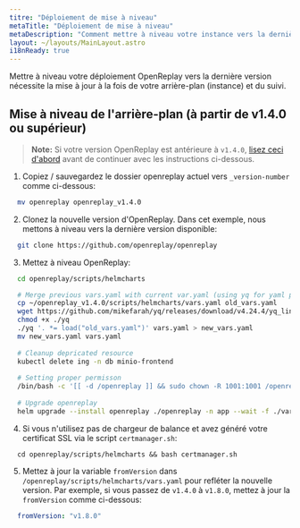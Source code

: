 ```yaml
---
titre: "Déploiement de mise à niveau"
metaTitle: "Déploiement de mise à niveau"
metaDescription: "Comment mettre à niveau votre instance vers la dernière version d'OpenReplay."
layout: ~/layouts/MainLayout.astro
i18nReady: true
---
```


Mettre à niveau votre déploiement OpenReplay vers la dernière version nécessite la mise à jour à la fois de votre arrière-plan (instance) et du suivi.

## Mise à niveau de l'arrière-plan (à partir de v1.4.0 ou supérieur)

>**Note:** Si votre version OpenReplay est antérieure à `v1.4.0`, [lisez ceci d'abord](/deployment/deprecated-versions) avant de continuer avec les instructions ci-dessous.

1. Copiez / sauvegardez le dossier openreplay actuel vers `_version-number` comme ci-dessous:
  
  
```bash 
  mv openreplay openreplay_v1.4.0
  ```


2. Clonez la nouvelle version d'OpenReplay. Dans cet exemple, nous mettons à niveau vers la dernière version disponible:
  
  
```bash 
  git clone https://github.com/openreplay/openreplay
  ```


3. Mettez à niveau OpenReplay:

  
```bash
  cd openreplay/scripts/helmcharts

  # Merge previous vars.yaml with current var.yaml (using yq for yaml parsing)
  cp ~/openreplay_v1.4.0/scripts/helmcharts/vars.yaml old_vars.yaml
  wget https://github.com/mikefarah/yq/releases/download/v4.24.4/yq_linux_amd64 -O yq
  chmod +x ./yq
  ./yq '. *= load("old_vars.yaml")' vars.yaml > new_vars.yaml
  mv new_vars.yaml vars.yaml
  
  # Cleanup depricated resource
  kubectl delete ing -n db minio-frontend
  
  # Setting proper permisson
  /bin/bash -c '[[ -d /openreplay ]] && sudo chown -R 1001:1001 /openreplay'
  
  # Upgrade openreplay
  helm upgrade --install openreplay ./openreplay -n app --wait -f ./vars.yaml --atomic
  ```

  
4. Si vous n'utilisez pas de chargeur de balance et avez généré votre certificat SSL via le script `certmanager.sh`:

  
```
  cd openreplay/scripts/helmcharts && bash certmanager.sh
  ```


5. Mettez à jour la variable `fromVersion` dans `/openreplay/scripts/helmcharts/vars.yaml` pour refléter la nouvelle version. Par exemple, si vous passez de `v1.4.0` à `v1.8.0`, mettez à jour la `fromVersion` comme ci-dessous:
 
  
```yaml
  fromVersion: "v1.8.0"
  ```

